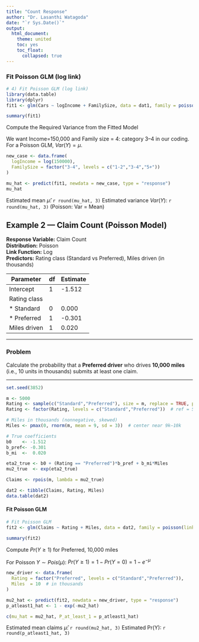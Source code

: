 ```yaml
---
title: "Count Response"
author: "Dr. Lasanthi Watagoda"
date: "`r Sys.Date()`"
output: 
  html_document:
    theme: united
    toc: yes
    toc_float:
      collapsed: true
---
```


###  Fit Poisson GLM (log link)

```r
# 4) Fit Poisson GLM (log link)
library(data.table)
library(dplyr)
fit1 <- glm(Cars ~ logIncome + FamilySize, data = dat1, family = poisson(link = "log"))

summary(fit1)
```

Compute the Required Variance from the Fitted Model

We want Income=150,000 and Family size = 4: category 3–4 in our coding.
For a Poisson GLM, $Var(Y)=\mu$.

```r
new_case <- data.frame(
  logIncome = log(150000),
  FamilySize = factor("3-4", levels = c("1-2","3-4","5+"))
)

mu_hat <- predict(fit1, newdata = new_case, type = "response")
mu_hat
```

Estimated mean $\hat{\mu}$: `r round(mu_hat, 3)`
Estimated variance $Var(Y)$: `r round(mu_hat, 3)` (Poisson: Var = Mean)

## Example 2 — Claim Count (Poisson Model)

**Response Variable:** Claim Count  
**Distribution:** Poisson  
**Link Function:** Log  
**Predictors:** Rating class (Standard vs Preferred), Miles driven (in thousands)

| Parameter      | df | Estimate |
|----------------|----|----------|
| Intercept      |  1 | -1.512   |
| Rating class   |    |          |
|  * Standard     |  0 | 0.000    |
|  * Preferred    |  1 | -0.301   |
| Miles driven   |  1 | 0.020    |

---

### Problem

Calculate the probability that a **Preferred driver** who drives **10,000 miles** (i.e., 10 units in thousands) submits at least one claim.

---

```r
set.seed(3852)

m <- 5000
Rating <- sample(c("Standard","Preferred"), size = m, replace = TRUE, prob = c(0.6, 0.4))
Rating <- factor(Rating, levels = c("Standard","Preferred"))  # ref = Standard

# Miles in thousands (nonnegative, skewed)
Miles <- pmax(0, rnorm(m, mean = 9, sd = 3))  # center near 9k–10k

# True coefficients
b0    <- -1.512
b_pref<- -0.301
b_mi  <-  0.020

eta2_true <- b0 + (Rating == "Preferred")*b_pref + b_mi*Miles
mu2_true  <- exp(eta2_true)

Claims <- rpois(m, lambda = mu2_true)

dat2 <- tibble(Claims, Rating, Miles)
data.table(dat2)
```


#### Fit Poisson GLM

```r
# Fit Poisson GLM
fit2 <- glm(Claims ~ Rating + Miles, data = dat2, family = poisson(link = "log"))

summary(fit2)

```

Compute $Pr(Y \geq 1)$ for Preferred, 10,000 miles

For Poisson $Y \sim Pois(\mu)$: $Pr(Y\geq1)=1−Pr(Y=0)=1−e^ {-\mu}$

```r
new_driver <- data.frame(
  Rating = factor("Preferred", levels = c("Standard","Preferred")),
  Miles  = 10  # in thousands
)

mu2_hat <- predict(fit2, newdata = new_driver, type = "response")
p_atleast1_hat <- 1 - exp(-mu2_hat)

c(mu_hat = mu2_hat, P_at_least_1 = p_atleast1_hat)
```

Estimated mean claims $\hat{\mu}$: `r round(mu2_hat, 3)`
Estimated Pr(Y\geq 1): `r round(p_atleast1_hat, 3)`
